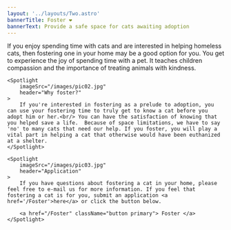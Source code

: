 ```yaml
---
layout: '../layouts/Two.astro'
bannerTitle: Foster ❤️
bannerText: Provide a safe space for cats awaiting adoption
---
```


<SpotlightContainer>
    <Spotlight
        imageSrc="/images/pic01.jpg"
        header="Fostering a cat"
        text="If you enjoy spending time with cats and are interested in helping homeless cats, then fostering one in your home may be a good option for you. You get to experience the joy of spending time with a pet. It teaches children compassion and the importance of treating animals with kindness."
    >
        If you enjoy spending time with cats and are interested in helping homeless cats, then fostering one in your home may be a good option for you. You get to experience the joy of spending time with a pet. It teaches children compassion and the importance of treating animals with kindness.
    </Spotlight>

    <Spotlight
        imageSrc="/images/pic02.jpg"
        header="Why foster?"
    >
        If you're interested in fostering as a prelude to adoption, you can use your fostering time to truly get to know a cat before you adopt him or her.<br/> You can have the satisfaction of knowing that you helped save a life.  Because of space limitations, we have to say 'no' to many cats that need our help. If you foster, you will play a vital part in helping a cat that otherwise would have been euthanized at a shelter.
    </Spotlight>

    <Spotlight
        imageSrc="/images/pic03.jpg"
        header="Application"
    >
        If you have questions about fostering a cat in your home, please feel free to e-mail us for more information. If you feel that fostering a cat is for you, submit an application <a href='/Foster'>here</a> or click the button below.

        <a href="/Foster" className="button primary"> Foster </a>
    </Spotlight>
</SpotlightContainer>
<FosterForm />
